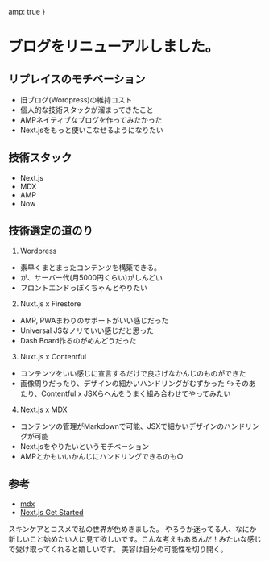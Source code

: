 
  amp: true
}


# ブログをリニューアルしました。

## リプレイスのモチベーション
- 旧ブログ(Wordpress)の維持コスト
- 個人的な技術スタックが溜まってきたこと
- AMPネイティブなブログを作ってみたかった
- Next.jsをもっと使いこなせるようになりたい

## 技術スタック
- Next.js
- MDX
- AMP
- Now

## 技術選定の道のり
1. Wordpress  
- 素早くまとまったコンテンツを構築できる。
- が、サーバー代(月5000円くらい)がしんどい
- フロントエンドっぽくちゃんとやりたい

2. Nuxt.js x Firestore  
- AMP, PWAまわりのサポートがいい感じだった
- Universal JSなノリでいい感じだと思った
- Dash Board作るのがめんどうだった

3. Nuxt.js x Contentful  
- コンテンツをいい感じに宣言するだけで良さげなかんじのものができた
- 画像周りだったり、デザインの細かいハンドリングがむずかった
↪︎そのあたり、Contentful x JSXらへんをうまく組み合わせてやってみたい

4. Next.js x MDX  
- コンテンツの管理がMarkdownで可能、JSXで細かいデザインのハンドリングが可能
- Next.jsをやりたいというモチベーション
- AMPとかもいいかんじにハンドリングできるのも○

## 参考
- [mdx](https://mdxjs.com/)
- [Next.js Get Started](https://nextjs.org/learn/basics/getting-started)


スキンケアとコスメで私の世界が色めきました。
やろうか迷ってる人、なにか新しいこと始めたい人に見て欲しいです。こんな考えもあるんだ！みたいな感じで受け取ってくれると嬉しいです。
美容は自分の可能性を切り開く。
